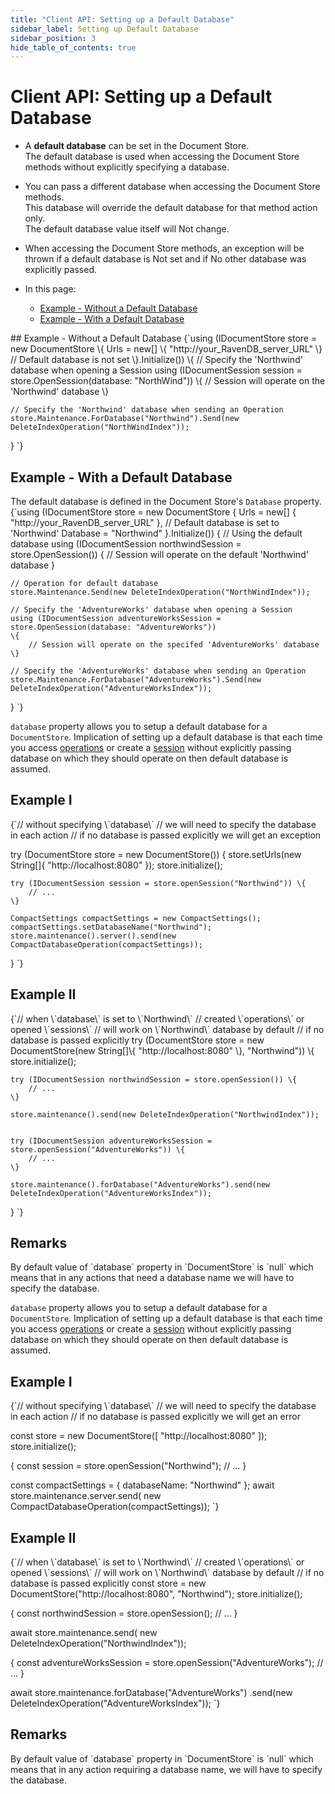 ---
title: "Client API: Setting up a Default Database"
sidebar_label: Setting up Default Database
sidebar_position: 3
hide_table_of_contents: true
---




# Client API: Setting up a Default Database
<LanguageSwitcher supportedLanguages={supportedLanguages} />
<LanguageContent language="csharp">

<Admonition type="note" title="Note">


* A **default database** can be set in the Document Store.  
The default database is used when accessing the Document Store methods without explicitly specifying a database.  

* You can pass a different database when accessing the Document Store methods.  
This database will override the default database for that method action only.  
The default database value itself will Not change.  

* When accessing the Document Store methods, an exception will be thrown if a default database is Not set and if No other database was 
explicitly passed.  

* In this page:  
  * [Example - Without a Default Database](../client-api/setting-up-default-database.mdx#example---without-a-default-database)  
  * [Example - With a Default Database](../client-api/setting-up-default-database.mdx#example---with-a-default-database)  
</Admonition>
## Example - Without a Default Database

<TabItem value="default_database_1" label="default_database_1">
<CodeBlock language="csharp">
{`using (IDocumentStore store = new DocumentStore
\{
    Urls = new[] \{ "http://your_RavenDB_server_URL" \}
    // Default database is not set
\}.Initialize())
\{
    // Specify the 'Northwind' database when opening a Session
    using (IDocumentSession session = store.OpenSession(database: "NorthWind"))
    \{
        // Session will operate on the 'Northwind' database
    \}

    // Specify the 'Northwind' database when sending an Operation
    store.Maintenance.ForDatabase("Northwind").Send(new DeleteIndexOperation("NorthWindIndex"));
\}
`}
</CodeBlock>
</TabItem>



## Example - With a Default Database

The default database is defined in the Document Store's `Database` property.
<TabItem value="default_database_2" label="default_database_2">
<CodeBlock language="csharp">
{`using (IDocumentStore store = new DocumentStore
\{
    Urls = new[] \{ "http://your_RavenDB_server_URL" \},
    // Default database is set to 'Northwind'
    Database = "Northwind"
\}.Initialize())
\{
    // Using the default database
    using (IDocumentSession northwindSession = store.OpenSession())
    \{
        // Session will operate on the default 'Northwind' database
    \}

    // Operation for default database
    store.Maintenance.Send(new DeleteIndexOperation("NorthWindIndex"));

    // Specify the 'AdventureWorks' database when opening a Session
    using (IDocumentSession adventureWorksSession = store.OpenSession(database: "AdventureWorks"))
    \{
        // Session will operate on the specifed 'AdventureWorks' database
    \}

    // Specify the 'AdventureWorks' database when sending an Operation
    store.Maintenance.ForDatabase("AdventureWorks").Send(new DeleteIndexOperation("AdventureWorksIndex"));
\}
`}
</CodeBlock>
</TabItem>



</LanguageContent>
<LanguageContent language="java">


`database` property allows you to setup a default database for a `DocumentStore`. Implication of setting up a default database is that each time you access [operations](../client-api/operations/what-are-operations.mdx) or create a [session](../client-api/session/what-is-a-session-and-how-does-it-work.mdx) without explicitly passing database on which they should operate on then default database is assumed.

## Example I

<TabItem value="default_database_1" label="default_database_1">
<CodeBlock language="java">
{`// without specifying \`database\`
// we will need to specify the database in each action
// if no database is passed explicitly we will get an exception

try (DocumentStore store = new DocumentStore()) \{
    store.setUrls(new String[]\{ "http://localhost:8080" \});
    store.initialize();

    try (IDocumentSession session = store.openSession("Northwind")) \{
        // ...
    \}

    CompactSettings compactSettings = new CompactSettings();
    compactSettings.setDatabaseName("Northwind");
    store.maintenance().server().send(new CompactDatabaseOperation(compactSettings));
\}
`}
</CodeBlock>
</TabItem>

## Example II

<TabItem value="default_database_2" label="default_database_2">
<CodeBlock language="java">
{`// when \`database\` is set to \`Northwind\`
// created \`operations\` or opened \`sessions\`
// will work on \`Northwind\` database by default
// if no database is passed explicitly
try (DocumentStore store = new DocumentStore(new String[]\{ "http://localhost:8080" \}, "Northwind")) \{
    store.initialize();

    try (IDocumentSession northwindSession = store.openSession()) \{
        // ...
    \}

    store.maintenance().send(new DeleteIndexOperation("NorthwindIndex"));


    try (IDocumentSession adventureWorksSession = store.openSession("AdventureWorks")) \{
        // ...
    \}

    store.maintenance().forDatabase("AdventureWorks").send(new DeleteIndexOperation("AdventureWorksIndex"));
\}
`}
</CodeBlock>
</TabItem>

## Remarks

<Admonition type="note" title="Note">
By default value of `database` property in `DocumentStore` is `null` which means that in any actions that need a database name we will have to specify the database.
</Admonition>


</LanguageContent>
<LanguageContent language="nodejs">


`database` property allows you to setup a default database for a `DocumentStore`. Implication of setting up a default database is that each time you access [operations](../client-api/operations/what-are-operations.mdx) or create a [session](../client-api/session/what-is-a-session-and-how-does-it-work.mdx) without explicitly passing database on which they should operate on then default database is assumed.

## Example I

<TabItem value="default_database_1" label="default_database_1">
<CodeBlock language="js">
{`// without specifying \`database\`
// we will need to specify the database in each action
// if no database is passed explicitly we will get an error

const store = new DocumentStore([ "http://localhost:8080" ]);
store.initialize();

\{
    const session = store.openSession("Northwind");
    // ...
\}

const compactSettings = \{ databaseName: "Northwind" \};
await store.maintenance.server.send(
    new CompactDatabaseOperation(compactSettings));
`}
</CodeBlock>
</TabItem>

## Example II

<TabItem value="default_database_2" label="default_database_2">
<CodeBlock language="js">
{`// when \`database\` is set to \`Northwind\`
// created \`operations\` or opened \`sessions\`
// will work on \`Northwind\` database by default
// if no database is passed explicitly
const store =  new DocumentStore("http://localhost:8080", "Northwind");
store.initialize();

\{
    const northwindSession = store.openSession();
    // ...
\}

await store.maintenance.send(
    new DeleteIndexOperation("NorthwindIndex"));

\{
    const adventureWorksSession = store.openSession("AdventureWorks");
    // ...
\}

await store.maintenance.forDatabase("AdventureWorks")
    .send(new DeleteIndexOperation("AdventureWorksIndex"));
`}
</CodeBlock>
</TabItem>

## Remarks

<Admonition type="note" title="Note">
By default value of `database` property in `DocumentStore` is `null` which means that in any action requiring a database name, we will have to specify the database.
</Admonition>


</LanguageContent>

<!---
### Client API
- [What is a Document Store](../client-api/what-is-a-document-store)
- [Creating a Document Store](../client-api/creating-document-store)
- [Setting up Authentication and Authorization](../client-api/setting-up-authentication-and-authorization)

### Studio
- [Creating a Database](../studio/database/create-new-database/general-flow)

### Document Store
- [What is a Document Store](../client-api/what-is-a-document-store)
- [Creating a Document Store](../client-api/creating-document-store)
- [Setting up Authentication and Authorization](../client-api/setting-up-authentication-and-authorization)


-->
